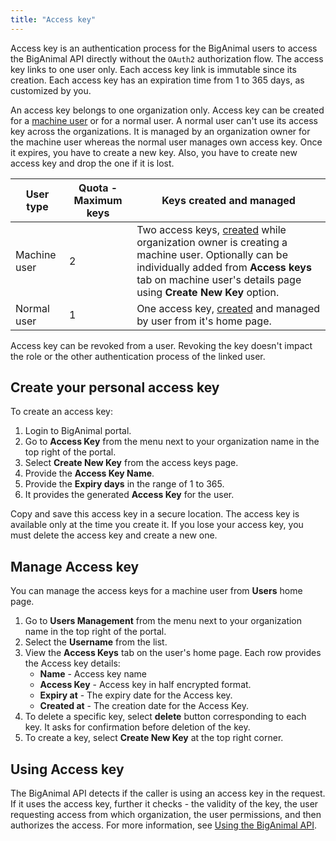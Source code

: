 ```yaml
---
title: "Access key"
---
```


Access key is an authentication process for the BigAnimal users to access the BigAnimal API directly without the `OAuth2` authorization flow. The access key links to one user only. Each access key link is immutable since its creation. Each access key has an expiration time from 1 to 365 days, as customized by you.

An access key belongs to one organization only. Access key can be created for a [machine user](../../administering_cluster/01_portal_access/#machine-users) or for a normal user. A normal user can't use its access key across the organizations. It is managed by an organization owner for the machine user whereas the normal user manages own access key. Once it expires, you have to create a new key. Also, you have to create new access key and drop the one if it is lost.

| User type    | Quota - Maximum keys | Keys created and managed                                                                                                                                                                                                                                                      |
|--------------|----------------------|-------------------------------------------------------------------------------------------------------------------------------------------------------------------------------------------------------------------------------------------------------------------------------|
| Machine user | 2                    | Two access keys, [created](../../administering_cluster/01_portal_access/#add-machine-user) while organization owner is creating a machine user. Optionally can be individually added from **Access keys** tab on machine user's details page using **Create New Key** option. |
| Normal user  | 1                    | One access key, [created](#create-your-personal-access-key) and managed by user from it's home page.                                                                                                                                                                                          |

Access key can be revoked from a user. Revoking the key doesn't impact the role or the other authentication process of the linked user.

## Create your personal access key

To create an access key:
1. Login to BigAnimal portal.
1. Go to **Access Key** from the menu next to your organization name in the top right of the portal.
1. Select **Create New Key** from the access keys page.
1. Provide the **Access Key Name**.
1. Provide the **Expiry days** in the range of 1 to 365.
1. It provides the generated **Access Key** for the user. 

Copy and save this access key in a secure location. The access key is available only at the time you create it. If you lose your access key, you must delete the access key and create a new one. 

## Manage Access key

You can manage the access keys for a machine user from **Users** home page. 

1. Go to **Users Management** from the menu next to your organization name in the top right of the portal.
1. Select the **Username** from the list.
1. View the **Access Keys** tab on the user's home page. Each row provides the Access key details:
   - **Name** - Access key name
   - **Access Key** - Access key in half encrypted format.
   - **Expiry at** - The expiry date for the Access key.
   - **Created at** - The creation date for the Access Key.
1. To delete a specific key, select **delete** button corresponding to each key. It asks for confirmation before deletion of the key.
1. To create a key, select **Create New Key** at the top right corner.

## Using Access key

The BigAnimal API detects if the caller is using an access key in the request. If it uses the access key, further it checks - the validity of the key, the user requesting access from which organization, the user permissions, and then authorizes the access. For more information, see [Using the BigAnimal API](../api.mdx).